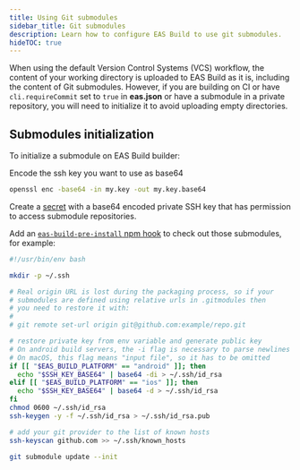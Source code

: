 ```yaml
---
title: Using Git submodules
sidebar_title: Git submodules
description: Learn how to configure EAS Build to use git submodules.
hideTOC: true
---
```



When using the default Version Control Systems (VCS) workflow, the content of your working directory is uploaded to EAS Build as it is, including the content of Git submodules. However, if you are building on CI or have `cli.requireCommit` set to `true` in **eas.json** or have a submodule in a private repository, you will need to initialize it to avoid uploading empty directories.

## Submodules initialization

To initialize a submodule on EAS Build builder:

<Step label="1">

Encode the ssh key you want to use as base64
```bash
openssl enc -base64 -in my.key -out my.key.base64
```

</Step>

<Step label="2">

Create a [secret](/build-reference/variables/#using-secrets-in-environment-variables) with a base64 encoded private SSH key that has permission to access submodule repositories.

</Step>

<Step label="3">

Add an [`eas-build-pre-install` npm hook](/build-reference/npm-hooks/) to check out those submodules, for example:

```bash eas-build-pre-install.sh
#!/usr/bin/env bash

mkdir -p ~/.ssh

# Real origin URL is lost during the packaging process, so if your
# submodules are defined using relative urls in .gitmodules then
# you need to restore it with:
#
# git remote set-url origin git@github.com:example/repo.git

# restore private key from env variable and generate public key
# On android build servers, the -i flag is necessary to parse newlines
# On macOS, this flag means "input file", so it has to be omitted
if [[ "$EAS_BUILD_PLATFORM" == "android" ]]; then
  echo "$SSH_KEY_BASE64" | base64 -di > ~/.ssh/id_rsa
elif [[ "$EAS_BUILD_PLATFORM" == "ios" ]]; then
  echo "$SSH_KEY_BASE64" | base64 -d > ~/.ssh/id_rsa
fi
chmod 0600 ~/.ssh/id_rsa
ssh-keygen -y -f ~/.ssh/id_rsa > ~/.ssh/id_rsa.pub

# add your git provider to the list of known hosts
ssh-keyscan github.com >> ~/.ssh/known_hosts

git submodule update --init
```

</Step>
